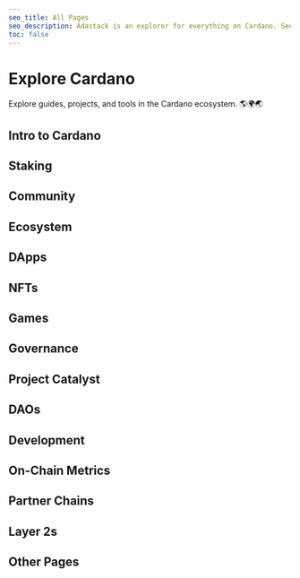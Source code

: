 ```yaml
---
seo_title: All Pages
seo_description: Adastack is an explorer for everything on Cardano. See every page of tools and DApps here. The site is open-source and new content is added daily!
toc: false
---
```



# Explore Cardano

Explore guides, projects, and tools in the Cardano ecosystem. 🌎🌍🌏

## Intro to Cardano

<TOCItem
  pageName="What is Blockchain?"
  relativeUrl="/intro_to_cardano/what_is_blockchain"
/>

<TOCItem pageName="Why Cardano?" relativeUrl="/intro_to_cardano/why_cardano" />

<TOCItem pageName="Learn More" relativeUrl="/intro_to_cardano/learn_more" />

<TOCItem
  pageName="Set up a Wallet"
  relativeUrl="/intro_to_cardano/set_up_a_wallet"
/>

<TOCItem pageName="Buy ADA" relativeUrl="/intro_to_cardano/buy_ada" />

<TOCItem
  pageName="Use Cardano"
  relativeUrl="/intro_to_cardano/start_using_cardano"
/>

## Staking

<TOCItem pageName="What is Staking?" relativeUrl="/staking/what_is_staking" />

<TOCItem pageName="Start Staking" relativeUrl="/staking/start_staking" />

<TOCItem
  pageName="Stake Pool Explorers"
  relativeUrl="/staking/stake_pool_explorers"
/>

<TOCItem
  pageName="Stake Reward Trackers"
  relativeUrl="/staking/stake_reward_trackers"
/>

<TOCItem
  pageName="Stake Pool Alliances"
  relativeUrl="/staking/stake_pool_alliances"
/>

<TOCItem
  pageName="Initial Stake Pool Offerings (ISPOs)"
  relativeUrl="/staking/ispos"
/>

<TOCItem
  pageName="Pool Monitoring Tools"
  relativeUrl="/staking/pool_monitoring_tools"
/>

## Community

<TOCItem pageName="Organizations" relativeUrl="/community/organizations" />

<TOCItem pageName="News and Blogs" relativeUrl="/community/news_and_blogs" />

<TOCItem
  pageName="News and Blogs - International"
  relativeUrl="/community/news_and_blogs_international"
/>

<TOCItem pageName="YouTube" relativeUrl="/community/youtube" />

<TOCItem
  pageName="YouTube - International"
  relativeUrl="/community/youtube_international"
/>

<TOCItem pageName="Newsletters" relativeUrl="/community/newsletters" />

## Ecosystem

<TOCItem
  pageName="Block Explorers"
  relativeUrl="/ecosystem/blockchain_explorers"
/>

<TOCItem
  pageName="Ecosystem Directories"
  relativeUrl="/ecosystem/ecosystem_maps"
/>

<TOCItem pageName="Wallets" relativeUrl="/ecosystem/wallets" />

## DApps

<TOCItem pageName="What is a DApp?" relativeUrl="/dapps/what_is_a_dapp" />

<TOCItem pageName="All DApps" relativeUrl="/dapps/all_dapps" />

<TOCItem pageName="AI" relativeUrl="/dapps/ai" />

<TOCItem
  pageName="DApp Analysis and Risk Rating"
  relativeUrl="/dapps/dapp_analysis_and_risk_rating"
/>

<TOCItem pageName="DApp Explorers" relativeUrl="/dapps/dapp_explorers" />

<TOCItem
  pageName="Data Storage and Computing"
  relativeUrl="/dapps/data_storage_and_computing"
/>

<TOCItem pageName="DeFi" relativeUrl="/dapps/defi" />

<TOCItem pageName="DEXs" relativeUrl="/dapps/dexs" />

<TOCItem
  pageName="Domains and Handles"
  relativeUrl="/dapps/domains_and_handles"
/>

<TOCItem pageName="Education" relativeUrl="/dapps/education" />

<TOCItem
  pageName="Ticketing and Token Gating"
  relativeUrl="/dapps/ticketing_and_token_gating"
/>

<TOCItem
  pageName="Impact and Environment"
  relativeUrl="/dapps/impact_and_environment"
/>

<TOCItem pageName="Media and Music" relativeUrl="/dapps/media_and_music" />

<TOCItem
  pageName="Medical and Health"
  relativeUrl="/dapps/medical_and_health"
/>

<TOCItem
  pageName="Messaging and Chat"
  relativeUrl="/dapps/messaging_and_chat"
/>

<TOCItem
  pageName="Payments and E-Commerce"
  relativeUrl="/dapps/payments_and_ecommerce"
/>

<TOCItem
  pageName="Privacy and Security"
  relativeUrl="/dapps/privacy_and_security"
/>

<TOCItem pageName="Real World Assets" relativeUrl="/dapps/real_world_assets" />

<TOCItem
  pageName="Reward Distribution"
  relativeUrl="/dapps/reward_distribution"
/>

<TOCItem
  pageName="Signing and Verification"
  relativeUrl="/dapps/signing_and_verification"
/>

<TOCItem pageName="Social Media" relativeUrl="/dapps/social_media" />

<TOCItem pageName="Supply Chain" relativeUrl="/dapps/supply_chain" />

## NFTs

<TOCItem pageName="What are NFTs?" relativeUrl="/nfts/what_are_nfts" />

<TOCItem pageName="NFT Marketplaces" relativeUrl="/nfts/nft_marketplaces" />

## Games

<TOCItem
  pageName="What are Web3 Games?"
  relativeUrl="/gaming/what_are_web3_games"
/>

<TOCItem pageName="All Games" relativeUrl="/gaming/all_games" />

<TOCItem pageName="Prediction and Gambling" relativeUrl="/gaming/gambling" />

<TOCItem pageName="Game Explorers" relativeUrl="/gaming/game_explorers" />

<TOCItem pageName="Game Studios" relativeUrl="/gaming/game_studios" />

## Governance

<TOCItem
  pageName="What is Governance?"
  relativeUrl="/governance/what_is_governance"
/>

## Project Catalyst

<TOCItem
  pageName="What is Project Catalyst?"
  relativeUrl="/catalyst/what_is_project_catalyst"
/>

## DAOs

<TOCItem pageName="What is a DAO?" relativeUrl="/daos/what_is_a_dao" />

<TOCItem pageName="DAO Explorers" relativeUrl="/daos/dao_explorers" />

<TOCItem
  pageName="DAO Management Software"
  relativeUrl="/daos/dao_management_software"
/>

## Development

<TOCItem
  pageName="Intro to Cardano Development"
  relativeUrl="/development/intro_to_cardano_development"
/>

<TOCItem
  pageName="Development Companies"
  relativeUrl="/development/dev_teams"
/>

<TOCItem
  pageName="Learning Platforms"
  relativeUrl="/development/learning_platforms"
/>

<TOCItem pageName="Documentation" relativeUrl="/development/documentation" />

<TOCItem pageName="Developer Chat" relativeUrl="/development/developer_chat" />

<TOCItem pageName="Code Libraries" relativeUrl="/development/code_libraries" />

<TOCItem
  pageName="Audit Companies"
  relativeUrl="/development/audit_companies"
/>

## On-Chain Metrics

<TOCItem
  pageName="Metric Tracking Sites"
  relativeUrl="/on_chain_metrics/on_chain_dashboards"
/>

<TOCItem
  pageName="Network Activity"
  relativeUrl="/on_chain_metrics/network_activity"
/>

<TOCItem
  pageName="Decentralization"
  relativeUrl="/on_chain_metrics/decentralization_metrics"
/>

## Partner Chains

<TOCItem
  pageName="What are Partner Chains?"
  relativeUrl="/partner_chains/what_are_partner_chains"
/>

## Layer 2s

<TOCItem
  pageName="What are Layer 2s?"
  relativeUrl="/layer_2s/what_are_layer_2s"
/>

## Other Pages

<TOCItem pageName="About" relativeUrl="/about" />

